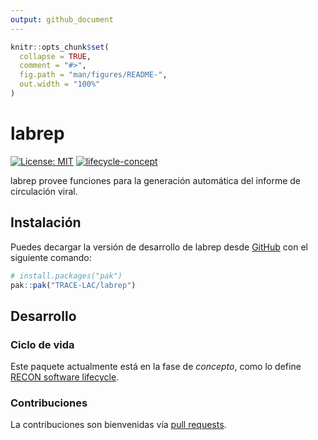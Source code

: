 ```yaml
---
output: github_document
---
```


<!-- README.md is generated from README.Rmd. Please edit that file. -->
<!-- The code to render this README is stored in .github/workflows/render-readme.yaml -->
<!-- Variables marked with double curly braces will be transformed beforehand: -->
<!-- `packagename` is extracted from the DESCRIPTION file -->
<!-- `gh_repo` is extracted via a special environment variable in GitHub Actions -->


```r
knitr::opts_chunk$set(
  collapse = TRUE,
  comment = "#>",
  fig.path = "man/figures/README-",
  out.width = "100%"
)
```

# labrep

<!-- badges: start -->
[![License: MIT](https://img.shields.io/badge/License-MIT-yellow.svg)](https://opensource.org/license/mit/)
[![lifecycle-concept](https://raw.githubusercontent.com/reconverse/reconverse.github.io/master/images/badge-concept.svg)](https://www.reconverse.org/lifecycle.html#concept) 
<!-- badges: end -->

labrep provee funciones para la generación automática del informe de
circulación viral.

## Instalación

Puedes decargar la versión de desarrollo de labrep desde
[GitHub](https://github.com/TRACE-LAC/labrep) con el siguiente comando:

``` r
# install.packages("pak")
pak::pak("TRACE-LAC/labrep")
```
## Desarrollo

### Ciclo de vida

Este paquete actualmente está en la fase de *concepto*, como lo define 
[RECON software lifecycle](https://www.reconverse.org/lifecycle.html).

### Contribuciones

La contribuciones son bienvenidas vía [pull requests](https://github.com/TRACE-LAC/labrep/pulls).


